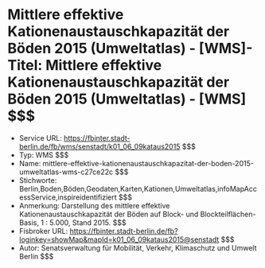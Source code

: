 # Mittlere effektive Kationenaustauschkapazität der Böden 2015 (Umweltatlas) - [WMS]- Titel: Mittlere effektive Kationenaustauschkapazität der Böden 2015 (Umweltatlas) - [WMS] $$$
- Service URL: https://fbinter.stadt-berlin.de/fb/wms/senstadt/k01_06_09kataus2015 $$$
- Typ: WMS $$$
- Name: mittlere-effektive-kationenaustauschkapazitat-der-boden-2015-umweltatlas-wms-c27ce22c $$$
- Stichworte: Berlin,Boden,Böden,Geodaten,Karten,Kationen,Umweltatlas,infoMapAccessService,inspireidentifiziert $$$
- Anmerkung: Darstellung des mittlere effektive Kationenaustauschkapazität der Böden auf Block- und Blockteilflächen-Basis, 1 : 5.000, Stand 2015. $$$
- Fisbroker URL: https://fbinter.stadt-berlin.de/fb?loginkey=showMap&mapId=k01_06_09kataus2015@senstadt $$$
- Autor: Senatsverwaltung für Mobilität, Verkehr, Klimaschutz und Umwelt Berlin $$$
